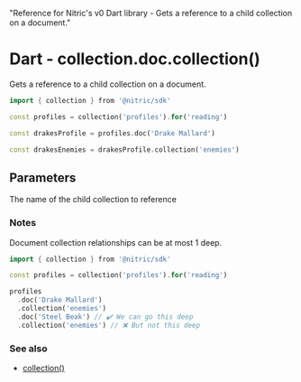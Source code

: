  "Reference for Nitric's v0 Dart library - Gets a reference to a child collection on a document."

# Dart - collection.doc.collection()

Gets a reference to a child collection on a document.

```dart
import { collection } from '@nitric/sdk'

const profiles = collection('profiles').for('reading')

const drakesProfile = profiles.doc('Drake Mallard')

const drakesEnemies = drakesProfile.collection('enemies')
```

## Parameters

<Properties>
  <Property name="name" required type="string">
    The name of the child collection to reference
  </Property>
</Properties>

### Notes

Document collection relationships can be at most 1 deep.

```dart
import { collection } from '@nitric/sdk'

const profiles = collection('profiles').for('reading')

profiles
  .doc('Drake Mallard')
  .collection('enemies')
  .doc('Steel Beak') // ✔️ We can go this deep
  .collection('enemies') // ❌ But not this deep
```

### See also

- [collection()](./collection)

